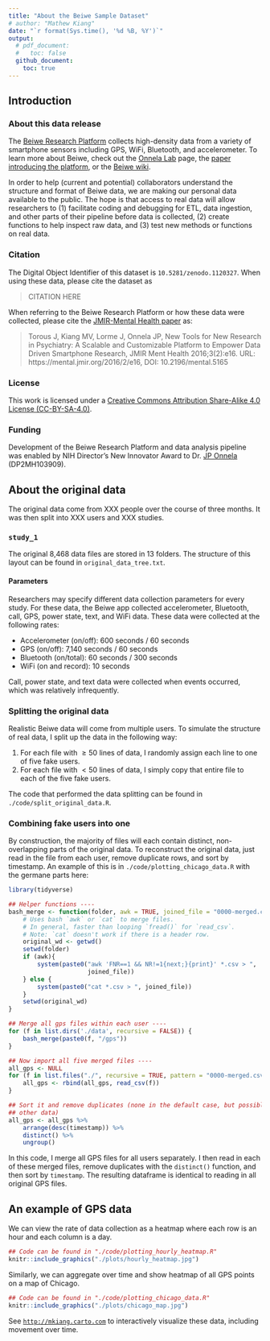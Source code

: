 ```yaml
---
title: "About the Beiwe Sample Dataset"
# author: "Mathew Kiang"
date: "`r format(Sys.time(), '%d %B, %Y')`"
output: 
  # pdf_document:
  #   toc: false
  github_document: 
    toc: true
---
```


## Introduction

### About this data release

The [Beiwe Research Platform](https://www.hsph.harvard.edu/onnela-lab/beiwe-research-platform/) collects high-density data from a variety of smartphone sensors including GPS, WiFi, Bluetooth, and accelerometer. To learn more about Beiwe, check out the [Onnela Lab](https://www.hsph.harvard.edu/onnela-lab/beiwe-research-platform/) page, the [paper introducing the platform](https://mental.jmir.org/2016/2/e16/), or the [Beiwe wiki](http://wiki.beiwe.org/).

In order to help (current and potential) collaborators understand the structure and format of Beiwe data, we are making our personal data available to the public. The hope is that access to real data will allow researchers to (1) facilitate coding and debugging for ETL, data ingestion, and other parts of their pipeline before data is collected, (2) create functions to help inspect raw data, and (3) test new methods or functions on real data. 

### Citation
The Digital Object Identifier of this dataset is `10.5281/zenodo.1120327`. When using these data, please cite the dataset as 

> CITATION HERE

When referring to the Beiwe Research Platform or how these data were collected, please cite the [JMIR-Mental Health paper](https://mental.jmir.org/2016/2/e16/) as:

> Torous J, Kiang MV, Lorme J, Onnela JP, New Tools for New Research in Psychiatry: A Scalable and Customizable Platform to Empower Data Driven Smartphone Research, JMIR Ment Health 2016;3(2):e16. URL: https://mental.jmir.org/2016/2/e16, DOI: 10.2196/mental.5165

### License

This work is licensed under a [Creative Commons Attribution Share-Alike 4.0 License (CC-BY-SA-4.0)](https://creativecommons.org/licenses/by-sa/4.0/legalcode). 

### Funding
Development of the Beiwe Research Platform and data analysis pipeline was enabled by NIH Director’s New Innovator Award to Dr. [JP Onnela](https://github.com/jponnela) (DP2MH103909).

## About the original data

The original data come from XXX people over the course of three months. It was then split into XXX users and XXX studies. 

### `study_1`

The original 8,468 data files are stored in 13 folders. The structure of this layout can be found in `original_data_tree.txt`. 

#### Parameters

Researchers may specify different data collection parameters for every study. For these data, the Beiwe app collected accelerometer, Bluetooth, call, GPS, power state, text, and WiFi data. These data were collected at the following rates:

- Accelerometer (on/off): 600 seconds / 60 seconds
- GPS (on/off): 7,140 seconds / 60 seconds
- Bluetooth (on/total): 60 seconds / 300 seconds
- WiFi (on and record): 10 seconds

Call, power state, and text data were collected when events occurred, which was relatively infrequently.

### Splitting the original data

Realistic Beiwe data will come from multiple users. To simulate the structure of real data, I split up the data in the following way:

1. For each file with $\geq 50$ lines of data, I randomly assign each line to one of five fake users. 
1. For each file with $< 50$ lines of data, I simply copy that entire file to each of the five fake users. 

The code that performed the data splitting can be found in `./code/split_original_data.R`.

### Combining fake users into one

By construction, the majority of files will each contain distinct, non-overlapping parts of the original data. To reconstruct the original data, just read in the file from each user, remove duplicate rows, and sort by timestamp. An example of this is in `./code/plotting_chicago_data.R` with the germane parts here:

```r
library(tidyverse)

## Helper functions ----
bash_merge <- function(folder, awk = TRUE, joined_file = "0000-merged.csv") {
    # Uses bash `awk` or `cat` to merge files. 
    # In general, faster than looping `fread()` for `read_csv`. 
    # Note: `cat` doesn't work if there is a header row.
    original_wd <- getwd()
    setwd(folder)
    if (awk){
        system(paste0("awk 'FNR==1 && NR!=1{next;}{print}' *.csv > ", 
                      joined_file))
    } else {
        system(paste0("cat *.csv > ", joined_file))
    }
    setwd(original_wd)
}

## Merge all gps files within each user ----
for (f in list.dirs('./data', recursive = FALSE)) {
    bash_merge(paste0(f, "/gps"))
}

## Now import all five merged files ----
all_gps <- NULL
for (f in list.files("./", recursive = TRUE, pattern = "0000-merged.csv")) {
    all_gps <- rbind(all_gps, read_csv(f))
}

## Sort it and remove duplicates (none in the default case, but possible on 
## other data)
all_gps <- all_gps %>% 
    arrange(desc(timestamp)) %>% 
    distinct() %>% 
    ungroup()
```

In this code, I merge all GPS files for all users separately. I then read in each of these merged files, remove duplicates with the `distinct()` function, and then sort by `timestamp`. The resulting dataframe is identical to reading in all original GPS files.

## An example of GPS data

We can view the rate of data collection as a heatmap where each row is an hour and each column is a day. 

```r
## Code can be found in "./code/plotting_hourly_heatmap.R"
knitr::include_graphics("./plots/hourly_heatmap.jpg")
```

Similarly, we can aggregate over time and show heatmap of all GPS points on a map of Chicago.

```r
## Code can be found in "./code/plotting_chicago_data.R"
knitr::include_graphics("./plots/chicago_map.jpg")
```

See [`http://mkiang.carto.com`](https://mkiang.carto.com/viz/0de14940-cd4d-432c-86b2-b22f4848e74b/public_map) to interactively visualize these data, including movement over time.



